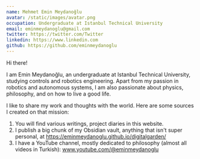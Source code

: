 ```yaml
---
name: Mehmet Emin Meydanoğlu
avatar: /static/images/avatar.png
occupation: Undergraduate at Istanbul Technical University
email: eminmeydanoglu@gmail.com
twitter: https://twitter.com/Twitter
linkedin: https://www.linkedin.com
github: https://github.com/eminmeydanoglu
---
```


Hi there!

I am Emin Meydanoğlu, an undergraduate at Istanbul Technical University, studying controls and robotics engineering. Apart from my passion in robotics and autonomous systems, I am also passionate about physics, philosophy, and on how to live a good life.

I like to share my work and thoughts with the world. Here are some sources I created on that mission:

1. You will find various writings, project diaries in this website.
2. I publish a big chunk of my Obsidian vault, anything that isn't super personal, at https://eminmeydanoglu.github.io/digitalgarden/
3. I have a YouTube channel, mostly dedicated to philosophy (almost all videos in Turkish): www.youtube.com/@eminmeydanoglu
